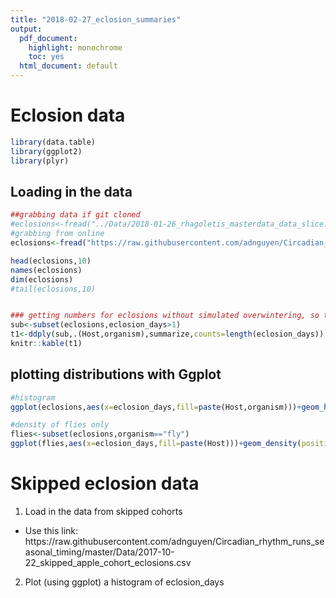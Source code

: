 ```yaml
---
title: "2018-02-27_eclosion_summaries"
output:
  pdf_document: 
    highlight: monochrome
    toc: yes
  html_document: default
---
```


# Eclosion data 

```r
library(data.table)
library(ggplot2)
library(plyr)
```

## Loading in the data

```r
##grabbing data if git cloned
#eclosions<-fread("../Data/2018-01-26_rhagoletis_masterdata_data_slice.csv")
#grabbing from online
eclosions<-fread("https://raw.githubusercontent.com/adnguyen/Circadian_rhythm_runs_seasonal_timing/master/Data/2018-01-26_rhagoletis_masterdata_data_slice.csv")

head(eclosions,10)
names(eclosions)
dim(eclosions)
#tail(eclosions,10)


### getting numbers for eclosions without simulated overwintering, so these pupae were left at rearing temperature
sub<-subset(eclosions,eclosion_days>1)
t1<-ddply(sub,.(Host,organism),summarize,counts=length(eclosion_days))
knitr::kable(t1)

```

## plotting distributions with Ggplot

```r
#histogram
ggplot(eclosions,aes(x=eclosion_days,fill=paste(Host,organism)))+geom_histogram(position="identity",alpha=.52)

#density of flies only
flies<-subset(eclosions,organism=="fly")
ggplot(flies,aes(x=eclosion_days,fill=paste(Host)))+geom_density(position="identity",alpha=.52)

```

# Skipped eclosion data

1. Load in the data from skipped cohorts 
  * Use this link: https://raw.githubusercontent.com/adnguyen/Circadian_rhythm_runs_seasonal_timing/master/Data/2017-10-22_skipped_apple_cohort_eclosions.csv
  
2. Plot (using ggplot) a histogram of eclosion_days 

```r



```



